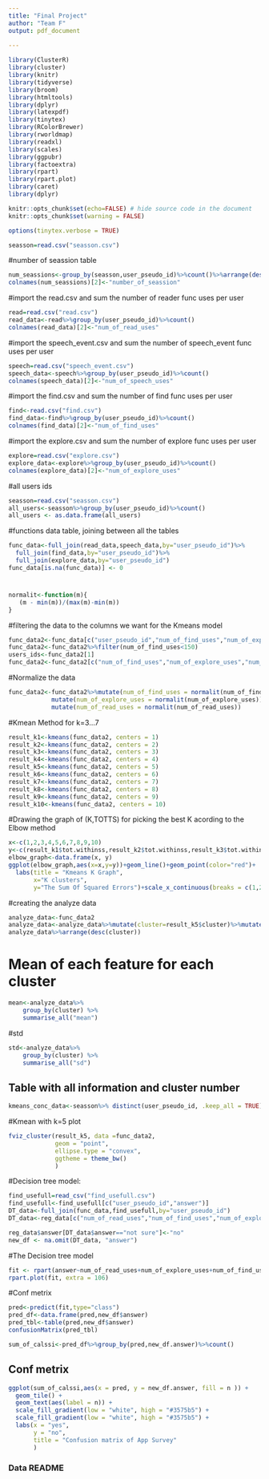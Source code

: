 ---
title: "Final Project"
author: "Team F"
output: pdf_document
  
---


```{r load-packages, message = FALSE,include = FALSE}
library(ClusterR)
library(cluster)
library(knitr)
library(tidyverse)
library(broom)
library(htmltools)
library(dplyr)
library(latexpdf)
library(tinytex)
library(RColorBrewer)
library(rworldmap)
library(readxl)
library(scales)
library(ggpubr)
library(factoextra)
library(rpart)
library(rpart.plot)
library(caret)
library(dplyr)

```

```{r setup, include = FALSE}
knitr::opts_chunk$set(echo=FALSE) # hide source code in the document
knitr::opts_chunk$set(warning = FALSE)
```
```{r, include=FALSE}

options(tinytex.verbose = TRUE)
```


```{r}
seasson=read.csv("seasson.csv")

```

#number of seassion table
```{r}
num_seassions<-group_by(seasson,user_pseudo_id)%>%count()%>%arrange(desc(n))
colnames(num_seassions)[2]<-"number_of_seassion"
```


#import the read.csv and sum the number of reader func uses per user
```{r}
read=read.csv("read.csv")
read_data<-read%>%group_by(user_pseudo_id)%>%count()
colnames(read_data)[2]<-"num_of_read_uses"
```
#import the speech_event.csv and sum the number of speech_event func uses per user
```{r}
speech=read.csv("speech_event.csv")
speech_data<-speech%>%group_by(user_pseudo_id)%>%count()
colnames(speech_data)[2]<-"num_of_speech_uses"
```
#import the find.csv and sum the number of find func uses per user
```{r}
find<-read.csv("find.csv")
find_data<-find%>%group_by(user_pseudo_id)%>%count()
colnames(find_data)[2]<-"num_of_find_uses"

```
#import the explore.csv and sum the number of explore func uses per user
```{r}
explore=read.csv("explore.csv")
explore_data<-explore%>%group_by(user_pseudo_id)%>%count()
colnames(explore_data)[2]<-"num_of_explore_uses"

```
#all users ids
```{r}
seasson=read.csv("seasson.csv")
all_users<-seasson%>%group_by(user_pseudo_id)%>%count()
all_users <- as.data.frame(all_users)
```

#functions data table, joining between all the tables
```{r}
func_data<-full_join(read_data,speech_data,by="user_pseudo_id")%>%
  full_join(find_data,by="user_pseudo_id")%>%
  full_join(explore_data,by="user_pseudo_id")
func_data[is.na(func_data)] <- 0
```

#
```{r}
normalit<-function(m){
   (m - min(m))/(max(m)-min(m))
}
```
#filtering the data to the columns we want for the Kmeans model
```{r, ref.label=knitr::all_labels(), echo=TRUE, eval=FALSE}
func_data2<-func_data[c("user_pseudo_id","num_of_find_uses","num_of_explore_uses","num_of_read_uses")]
func_data2<-func_data2%>%filter(num_of_find_uses<150)
users_ids<-func_data2[1]
func_data2<-func_data2[c("num_of_find_uses","num_of_explore_uses","num_of_read_uses")]

```



#Normalize the data
```{r}
func_data2<-func_data2%>%mutate(num_of_find_uses = normalit(num_of_find_uses))%>%
            mutate(num_of_explore_uses = normalit(num_of_explore_uses))%>%
            mutate(num_of_read_uses = normalit(num_of_read_uses))
```
#Kmean Method for k=3...7
```{r}
result_k1<-kmeans(func_data2, centers = 1)
result_k2<-kmeans(func_data2, centers = 2)
result_k3<-kmeans(func_data2, centers = 3)
result_k4<-kmeans(func_data2, centers = 4)
result_k5<-kmeans(func_data2, centers = 5)
result_k6<-kmeans(func_data2, centers = 6)
result_k7<-kmeans(func_data2, centers = 7)
result_k8<-kmeans(func_data2, centers = 8)
result_k9<-kmeans(func_data2, centers = 9)
result_k10<-kmeans(func_data2, centers = 10)

```

#Drawing the graph of (K,TOTTS) for picking the best K acording to the Elbow method
```{r}
x<-c(1,2,3,4,5,6,7,8,9,10)
y<-c(result_k1$tot.withinss,result_k2$tot.withinss,result_k3$tot.withinss,result_k4$tot.withinss,result_k5$tot.withinss,result_k6$tot.withinss,result_k7$tot.withinss,result_k8$tot.withinss,result_k9$tot.withinss,result_k10$tot.withinss)
elbow_graph<-data.frame(x, y)
ggplot(elbow_graph,aes(x=x,y=y))+geom_line()+geom_point(color="red")+
  labs(title = "Kmeans K Graph",
       x="K clusters",
       y="The Sum Of Squared Errors")+scale_x_continuous(breaks = c(1,2,3,4,5,6,7,8,9,10))+theme_bw()
```
#creating the analyze data
```{r}
analyze_data<-func_data2
analyze_data<-analyze_data%>%mutate(cluster=result_k5$cluster)%>%mutate(user_pseudo_id=users_ids$user_pseudo_id)
analyze_data%>%arrange(desc(cluster))
```


# Mean of each feature for each cluster 
```{r}

mean<-analyze_data%>% 
    group_by(cluster) %>%
    summarise_all("mean")
```
#std
```{r}
std<-analyze_data%>% 
    group_by(cluster) %>%
    summarise_all("sd")
```

## Table with all information and cluster number
```{r}
kmeans_conc_data<-seasson%>% distinct(user_pseudo_id, .keep_all = TRUE)%>%full_join(analyze_data,seasson,by="user_pseudo_id")%>%na.omit()
```
#Kmean with k=5 plot
```{r}
fviz_cluster(result_k5, data =func_data2,
             geom = "point",
             ellipse.type = "convex", 
             ggtheme = theme_bw()
             )
```

#Decision tree model:
```{r}
find_usefull=read_csv("find_usefull.csv")
find_usefull<-find_usefull[c("user_pseudo_id","answer")]
DT_data<-full_join(func_data,find_usefull,by="user_pseudo_id")
DT_data<-reg_data[c("num_of_read_uses","num_of_find_uses","num_of_explore_uses","answer")]

reg_data$answer[DT_data$answer=="not sure"]<-"no"
new_df <- na.omit(DT_data, "answer")
```
#The Decision tree model 
```{r}
fit <- rpart(answer~num_of_read_uses+num_of_explore_uses+num_of_find_uses, data = new_df, method='class')
rpart.plot(fit, extra = 106)
```
#Conf metrix
```{r}
pred<-predict(fit,type="class")
pred_df<-data.frame(pred,new_df$answer)
pred_tbl<-table(pred,new_df$answer)
confusionMatrix(pred_tbl)
```
```{r}
sum_of_calssi<-pred_df%>%group_by(pred,new_df.answer)%>%count()
```
## Conf metrix
```{r}
ggplot(sum_of_calssi,aes(x = pred, y = new_df.answer, fill = n )) +
  geom_tile() +
  geom_text(aes(label = n)) +
  scale_fill_gradient(low = "white", high = "#3575b5") + 
  scale_fill_gradient(low = "white", high = "#3575b5") +
  labs(x = "yes", 
       y = "no", 
       title = "Confusion matrix of App Survey"
       )
```



### Data README

```{r include_data_readme, comment=''}

```

